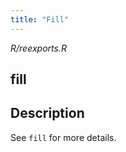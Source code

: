 ```yaml
---
title: "Fill"
---
```


*R/reexports.R*

## fill

## Description
See `fill` for more details. 










